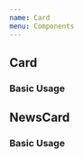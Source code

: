 ```yaml
---
name: Card
menu: Components
---
```



## Card

### Basic Usage

<Playground>
  <div style={{
    height: "300px",
    width: "400px",
  }}>
    <Card 
      tags={["react","testing"]}
      content="Simple and complete react dom testing utilities that encourage good testing practice"
      heading="react-testing-library" 
    />
  </div>
</Playground>


## NewsCard

### Basic Usage

<Playground>
  <div style={{
    height: "400px",
    width: "500px",
  }}>
    <NewsCard 
      heading="Next.js 8 is released with suspense support" 
      image="https://res.cloudinary.com/teggnet/image/upload/c_scale,f_auto,q_auto,w_600/v1548588337/esoplan_production/kzyfdwpaudkusftihy7c.png"
      tags={["react","testing"]}
    />
    </div>
</Playground>


<Playground>
  <div style={{
    height: "100px",
    width: "500px",
  }}>
    <NewsCard 
      heading="Server Renderer for React suspense is released" 
      tags={["react","suspense"]}
    />
    </div>
</Playground>

<Playground>
  <div style={{
    height: "400px",
    width: "500px",
  }}>
    <TalkCard
     heading="This is a Talk About You!" 
     image="https://res.cloudinary.com/teggnet/image/upload/c_scale,f_auto,q_auto,w_600/v1548865147/esoplan_production/ab5h8vakgjumpbwjznrd.png"
     tags={["react","personal"]}
     avatar={{
       name:"Jani Evakallio",
       image: "https://pbs.twimg.com/profile_images/1074414240088449030/fAbT29ic_400x400.jpg"
     }}
    />
    </div>
</Playground>
